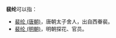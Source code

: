'''裴纶'''可以指：
* [[裴纶_(唐朝)|裴纶 (唐朝)]]，唐朝太子舍人，出自西眷裴。
* [[裴纶_(明朝)|裴纶 (明朝)]]，明朝探花、官员。

{{disambig|K孔|Cat=二字裴姓人名消歧义}}